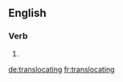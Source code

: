 ==English==

===Verb===
{{head|en|present participle}}

# {{present participle of|translocate|lang=en|nocat=1}}

[[de:translocating]]
[[fr:translocating]]